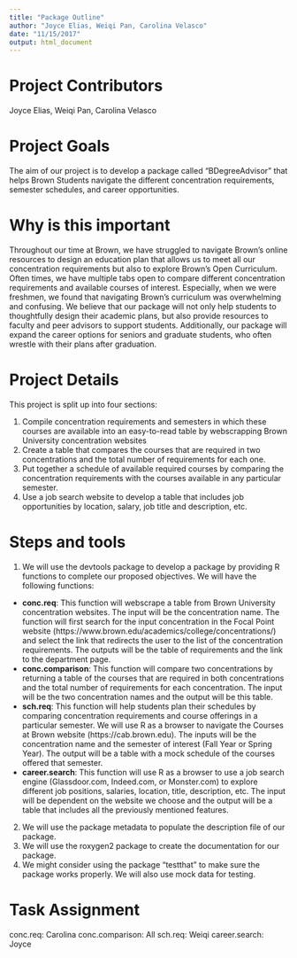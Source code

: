 ```yaml
---
title: "Package Outline"
author: "Joyce Elias, Weiqi Pan, Carolina Velasco"
date: "11/15/2017"
output: html_document
---
```


# Project Contributors
Joyce Elias, Weiqi Pan, Carolina Velasco

# Project Goals
The aim of our project is to develop a package called "BDegreeAdvisor" that helps Brown Students navigate the different concentration requirements, semester schedules, and career opportunities. 

# Why is this important
Throughout our time at Brown, we have struggled to navigate Brown's online resources to design an education plan that allows us to meet all our concentration requirements but also to explore Brown's Open Curriculum. Often times, we have multiple tabs open to compare different concentration requirements and available courses of interest. Especially, when we were freshmen, we found that navigating Brown's curriculum was overwhelming and confusing. We believe that our package will not only help students to thoughtfully design their academic plans, but also provide resources to faculty and peer advisors to support students. Additionally, our package will expand the career options for seniors and graduate students, who often wrestle with their plans after graduation. 


# Project Details
This project is split up into four sections: 

  1. Compile concentration requirements and semesters in which these courses are available into an easy-to-read table by webscrapping Brown University concentration websites
  2. Create a table that compares the courses that are required in two concentrations and the total number of requirements for each one.
  3. Put together a schedule of available required courses by comparing the concentration requirements with the courses available in any particular semester. 
  4. Use a job search website to develop a table that includes job opportunities by location, salary, job title and description, etc. 

# Steps and tools 
1. We will use the devtools package to develop a package by providing R functions to complete our proposed objectives. We will have the following functions: 
  - **conc.req**: This function will webscrape a table from Brown University concentration websites. The input will be the concentration name. The function will first search for the input concentration in the Focal Point website (https://www.brown.edu/academics/college/concentrations/) and select the link that redirects the user to the list of the concentration requirements. The outputs will be the table of requirements and the link to the department page. 
  - **conc.comparison**: This function will compare two concentrations by returning a table of the courses that are required in both concentrations and the total number of requirements for each concentration. The input will be the two concentration names and the output will be this table.
  - **sch.req**: This function will help students plan their schedules by comparing concentration requirements and course offerings in a particular semester. We will use R as a browser to navigate the Courses at Brown website (https://cab.brown.edu). The inputs will be the concentration name and the semester of interest (Fall Year or Spring Year). The output will be a table with a mock schedule of the courses offered that semester. 
  - **career.search**: This function will use R as a browser to use a job search engine (Glassdoor.com, Indeed.com, or Monster.com) to explore different job positions, salaries, location, title, description, etc. The input will be dependent on the website we choose and the output will be a table that includes all the previously mentioned features. 
2. We will use the package metadata to populate the description file of our package.
3. We will use the roxygen2 package to create the documentation for our package. 
4. We might consider using the package "testthat" to make sure the package works properly. We will also use mock data for testing.


# Task Assignment
  conc.req:  Carolina
  conc.comparison: All
  sch.req: Weiqi
  career.search: Joyce

